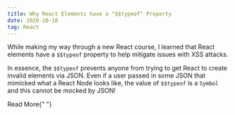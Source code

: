 ```yaml
---
title: Why React Elements have a "$$typeof" Property
date: 2020-10-10
tag: React
---
```



While making my way through a new React course, I learned that React elements
have a `$$typeof` property to help mitigate issues with XSS attacks.

In essence, the `$$typeof` prevents anyone from trying to get React
to create invalid elements via JSON. Even if a user passed in some
JSON that mimicked what a React Node looks like, the value of `$$typeof`
is a `Symbol` and this cannot be mocked by JSON!

<TextLink href="https://overreacted.io/why-do-react-elements-have-typeof-property/">
  Read More{" "}
</TextLink>
